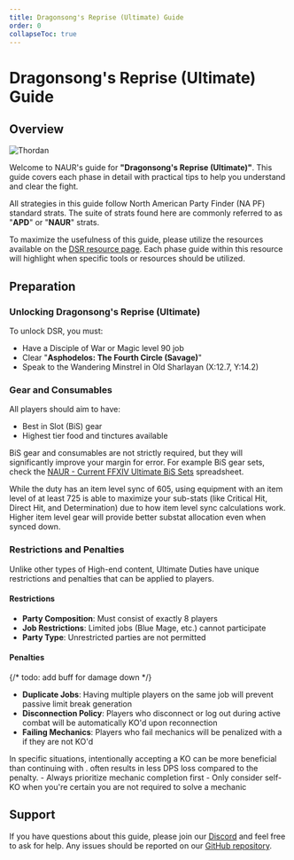 ```yaml
---
title: Dragonsong's Reprise (Ultimate) Guide
order: 0
collapseToc: true
---
```


# Dragonsong's Reprise (Ultimate) Guide

## Overview

![Thordan](/images/thumbnails/ultimate/Thordan.png)

Welcome to NAUR's guide for **"Dragonsong's Reprise (Ultimate)"**.
This guide covers each phase in detail with practical tips to help you understand and clear the fight.

All strategies in this guide follow North American Party Finder (NA PF) standard strats.
The suite of strats found here are commonly referred to as "**APD**" or "**NAUR**" strats.

To maximize the usefulness of this guide, please utilize the resources available on the [DSR resource page](/ultimate/dsr).
Each phase guide within this resource will highlight when specific tools or resources should be utilized.

## Preparation

### Unlocking Dragonsong's Reprise (Ultimate)

To unlock DSR, you must:
- Have a Disciple of War or Magic level 90 job
- Clear "**Asphodelos: The Fourth Circle (Savage)**"
- Speak to the Wandering Minstrel in Old Sharlayan (X:12.7, Y:14.2)

### Gear and Consumables

All players should aim to have:
- Best in Slot (BiS) gear
- Highest tier food and tinctures available

BiS gear and consumables are not strictly required, but they will significantly improve your margin for error.
For example BiS gear sets, check the [NAUR - Current FFXIV Ultimate BiS Sets](https://tinyurl.com/naur-bis-sets) spreadsheet.

<Callout>
While the duty has an item level sync of 605, using equipment with an item level of at least 725 is able to maximize your sub-stats
(like Critical Hit, Direct Hit, and Determination) due to how item level sync calculations work.
Higher item level gear will provide better substat allocation even when synced down.
</Callout>

### Restrictions and Penalties

Unlike other types of High-end content, Ultimate Duties have unique restrictions and penalties that can be applied to players.

#### Restrictions

- **Party Composition**: Must consist of exactly 8 players
- **Job Restrictions**: Limited jobs (Blue Mage, etc.) cannot participate
- **Party Type**: Unrestricted parties are not permitted


#### Penalties
{/* todo: add buff for damage down */}
- **Duplicate Jobs**: Having multiple players on the same job will prevent passive limit break generation
- **Disconnection Policy**: Players who disconnect or log out during active combat will be automatically KO'd upon reconnection
- **Failing Mechanics**: Players who fail mechanics will be penalized with a <Buff b="damage-down" type="json" /> if they are not KO'd

<Callout type="tip"> 
In specific situations, intentionally accepting a KO can be more beneficial than continuing with <Buff b="damage-down" type="json" />.
<Buff b="weakness" type="json" /> often results in less DPS loss compared to the <Buff b="damage-down" type="json" /> penalty.
- Always prioritize mechanic completion first
- Only consider self-KO when you're certain you are not required to solve a mechanic
</Callout>

## Support

If you have questions about this guide, please join our [Discord](https://discord.com/invite/naurffxiv) and feel free to ask for help.
Any issues should be reported on our [GitHub repository](https://github.com/naurffxiv/naurffxiv).